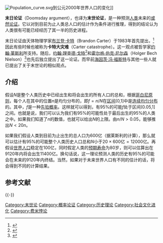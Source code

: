 {{不是|末日论|末世论}}

[[File:Population_curve.svg|thumb]]到公元2000年世界人口的变化]]

'''末日论证'''（Doomsday argument），也译为'''末世论证'''，是一种预测[[人类|人类]]未来的[[或然论证|或然论证]]。它以对到目前为止人类总人口的估计作为条件进行推理，得到的结论认为人类很有可能已经经历了其一半的历史进程。

末日论证由天体物理学家[[布兰登·卡特|布兰登·卡特]]（Brandon Carter）于1983年首先提出，<ref>{{Cite journal | author = [[Brandon_Carter|Brandon Carter]] | title = The anthropic principle and its implications for biological evolution | journal = [[Philosophical_Transactions_of_the_Royal_Society_of_London|Philosophical Transactions of the Royal Society of London]] | volume = A310 | pages = 347–363 | year = 1983 | doi = 10.1098/rsta.1983.0096}}</ref>因此有些时候也被称为'''卡特大灾难'''（Carter catastrophe）。这一观点被哲学家[[约翰·莱斯利|约翰·莱斯利]]所支持。随后，[[约翰·理查德·戈特|约翰·理查德·戈特]]<ref>{{Cite journal | author = J. Richard Gott, III | title = Implications of the Copernican principle for our future prospects | journal = [[Nature_(journal)|Nature]] | volume = 363 | pages = 315–319 | year = 1993 | doi = 10.1038/363315a0}}</ref>和[[霍尔格·伯克·尼尔森|霍尔格·伯克·尼尔森]]（Holger Bech Nielson）<ref>{{Cite journal | author = [[Holger_Bech_Nielsen|Holger Bech Nielsen]] | title = Random dynamics and relations between the number of fermion generations and the fine structure constants | journal = [[Acta_Physica_Polonica|Acta Physica Polonica]] | volume = B20 | pages = 427–468 | year = 1989}}</ref>也先后独立提出了这一论证。而早前[[海因茨·冯·福斯特|海因茨·冯·福斯特]]与其他一些人就已提出了关于末世论的相似观点。

== 介绍 ==

假设<math>N</math>是整个人类历史中已经出生和将会出生的所有人口的总和，根据[[哥白尼原则|哥白尼原则]]，每个人在其中的位置<math>n</math>是均匀分布的，即<math>f=n/N</math>在[[区间|区间]](0,1]中是[[连续型均匀分布|连续均匀分布]]的。其中，<math>f</math>是一种[[先验概率|先验概率]]。这样就可以得到，有95%的可能<math>f</math>处于区间(0.05,1]之间。也就是说，我们可以认为我们有95%的可能性处于最后出生的95%的人类之中。如果我们知道了<math>n</math>的数值，也就可以给出<math>N</math>的上限。由<math>n/N>0.05</math>，能够推出<math>N<20n</math>。

如果我们假设人类到目前为止出生的总人口为600亿（据莱斯利的计算），那么就可以估计有95%的可能整个人类历史人口总和<math>N</math>小于<math>20 \times 600</math>亿<math>=12000</math>亿。再假设[[世界人口|世界人口]]稳定在100亿，同时假定人类的[[预期寿命|预期寿命]]为80岁，则可以估算出在9120年内将会出生11400亿。换句话说，这一理论预测人类的历史有95%的可能会在未来的9120年内终结。当然，如果对于未来世界人口有不同的估计的话，将会得到不同的计算结果。

==参考文献==
{{Reflist}}

{{-}}
{{Doomsday}}

[[Category:末世论|Category:末世论]]
[[Category:概率论证|Category:概率论证]]
[[Category:历史理论|Category:历史理论]]
[[Category:社会文化进化|Category:社会文化进化]]
[[Category:费米悖论|Category:费米悖论]]